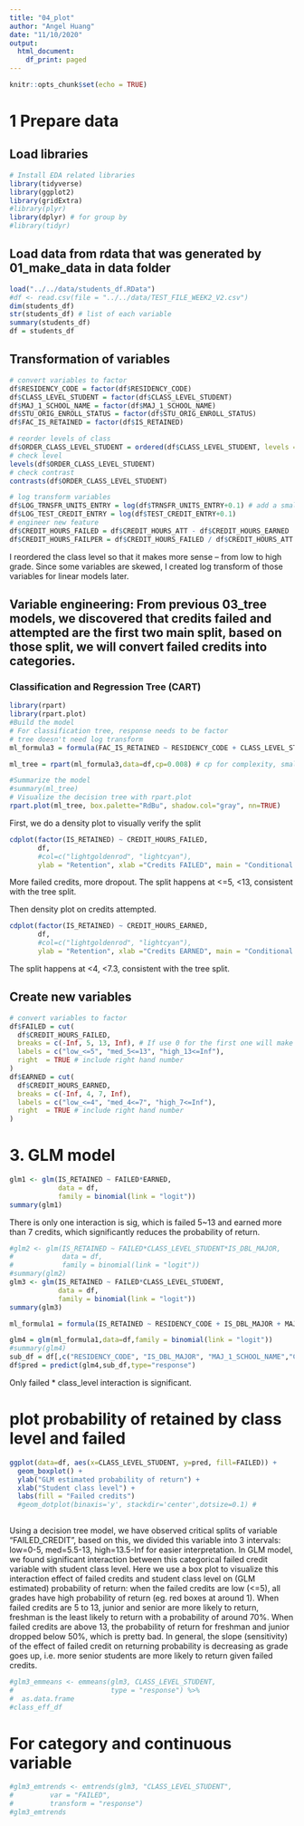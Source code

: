 ```yaml
---
title: "04_plot"
author: "Angel Huang"
date: "11/10/2020"
output:
  html_document:
    df_print: paged
---
```


```r
knitr::opts_chunk$set(echo = TRUE)
```

# 1 Prepare data
## Load libraries
```r
# Install EDA related libraries
library(tidyverse)
library(ggplot2)
library(gridExtra)
#library(plyr)
library(dplyr) # for group by
#library(tidyr)
```

## Load data from rdata that was generated by 01_make_data in data folder
```r
load("../../data/students_df.RData")
#df <- read.csv(file = "../../data/TEST_FILE_WEEK2_V2.csv")
dim(students_df)
str(students_df) # list of each variable
summary(students_df)
df = students_df
```


## Transformation of variables
```r
# convert variables to factor
df$RESIDENCY_CODE = factor(df$RESIDENCY_CODE)
df$CLASS_LEVEL_STUDENT = factor(df$CLASS_LEVEL_STUDENT)
df$MAJ_1_SCHOOL_NAME = factor(df$MAJ_1_SCHOOL_NAME)
df$STU_ORIG_ENROLL_STATUS = factor(df$STU_ORIG_ENROLL_STATUS)
df$FAC_IS_RETAINED = factor(df$IS_RETAINED)

# reorder levels of class
df$ORDER_CLASS_LEVEL_STUDENT = ordered(df$CLASS_LEVEL_STUDENT, levels = c('FR','SO','JU','SR'))
# check level
levels(df$ORDER_CLASS_LEVEL_STUDENT)
# check contrast
contrasts(df$ORDER_CLASS_LEVEL_STUDENT)

# log transform variables
df$LOG_TRNSFR_UNITS_ENTRY = log(df$TRNSFR_UNITS_ENTRY+0.1) # add a small number to make sure log is not inf
df$LOG_TEST_CREDIT_ENTRY = log(df$TEST_CREDIT_ENTRY+0.1)
# engineer new feature
df$CREDIT_HOURS_FAILED = df$CREDIT_HOURS_ATT - df$CREDIT_HOURS_EARNED
df$CREDIT_HOURS_FAILPER = df$CREDIT_HOURS_FAILED / df$CREDIT_HOURS_ATT
```
I reordered the class level so that it makes more sense -- from low to high grade. Since some variables are skewed, I created log transform of those variables for linear models later.

## Variable engineering: From previous 03_tree models, we discovered that credits failed and attempted are the first two main split, based on those split, we will convert failed credits into categories.

### Classification and Regression Tree (CART)
```r
library(rpart)
library(rpart.plot)
#Build the model
# For classification tree, response needs to be factor
# tree doesn't need log transform
ml_formula3 = formula(FAC_IS_RETAINED ~ RESIDENCY_CODE + CLASS_LEVEL_STUDENT + IS_DBL_MAJOR + MAJ_1_SCHOOL_NAME + CUM_RESIDENT_TERMS_BOT + TRNSFR_UNITS_ENTRY + TEST_CREDIT_ENTRY + CREDIT_HOURS_FAILED + CREDIT_HOURS_EARNED)

ml_tree = rpart(ml_formula3,data=df,cp=0.008) # cp for complexity, smaller cp =more branches

#Summarize the model
#summary(ml_tree)
# Visualize the decision tree with rpart.plot
rpart.plot(ml_tree, box.palette="RdBu", shadow.col="gray", nn=TRUE)
```


First, we do a density plot to visually verify the split
```r
cdplot(factor(IS_RETAINED) ~ CREDIT_HOURS_FAILED, 
       df,
       #col=c("lightgoldenrod", "lightcyan"), 
       ylab = "Retention", xlab ="Credits FAILED", main = "Conditional density plot")
```
More failed credits, more dropout. The split happens at <=5, <13, consistent with the tree split.

Then density plot on credits attempted.
```r
cdplot(factor(IS_RETAINED) ~ CREDIT_HOURS_EARNED, 
       df,
       #col=c("lightgoldenrod", "lightcyan"), 
       ylab = "Retention", xlab ="Credits EARNED", main = "Conditional density plot")
```
The split happens at <4, <7.3, consistent with the tree split.

## Create new variables
```r
# convert variables to factor
df$FAILED = cut(
  df$CREDIT_HOURS_FAILED,
  breaks = c(-Inf, 5, 13, Inf), # If use 0 for the first one will make all entries with 0 into NA
  labels = c("low_<=5", "med_5<=13", "high_13<=Inf"),
  right  = TRUE # include right hand number
)
df$EARNED = cut(
  df$CREDIT_HOURS_EARNED,
  breaks = c(-Inf, 4, 7, Inf),
  labels = c("low_<=4", "med_4<=7", "high_7<=Inf"),
  right  = TRUE # include right hand number
)
```

# 3. GLM model
```r
glm1 <- glm(IS_RETAINED ~ FAILED*EARNED, 
            data = df,
            family = binomial(link = "logit"))
summary(glm1)
```
There is only one interaction is sig, which is failed 5~13 and earned more than 7 credits, which significantly reduces the probability of return.
  
```r
#glm2 <- glm(IS_RETAINED ~ FAILED*CLASS_LEVEL_STUDENT*IS_DBL_MAJOR, 
#            data = df,
#            family = binomial(link = "logit"))
#summary(glm2)
glm3 <- glm(IS_RETAINED ~ FAILED*CLASS_LEVEL_STUDENT, 
            data = df,
            family = binomial(link = "logit"))
summary(glm3)

ml_formula1 = formula(IS_RETAINED ~ RESIDENCY_CODE + IS_DBL_MAJOR + MAJ_1_SCHOOL_NAME + CUM_RESIDENT_TERMS_BOT + LOG_TRNSFR_UNITS_ENTRY + LOG_TEST_CREDIT_ENTRY + FAILED*CLASS_LEVEL_STUDENT + CREDIT_HOURS_ATT)

glm4 = glm(ml_formula1,data=df,family = binomial(link = "logit"))
#summary(glm4)
sub_df = df[,c("RESIDENCY_CODE", "IS_DBL_MAJOR", "MAJ_1_SCHOOL_NAME","CUM_RESIDENT_TERMS_BOT", "LOG_TRNSFR_UNITS_ENTRY","LOG_TEST_CREDIT_ENTRY","FAILED","CLASS_LEVEL_STUDENT", "CREDIT_HOURS_ATT")]
df$pred = predict(glm4,sub_df,type="response")
```
Only failed * class_level interaction is significant.

# plot probability of retained by class level and failed
```r
ggplot(data=df, aes(x=CLASS_LEVEL_STUDENT, y=pred, fill=FAILED)) +
  geom_boxplot() + 
  ylab("GLM estimated probability of return") +
  xlab("Student class level") + 
  labs(fill = "Failed credits")
  #geom_dotplot(binaxis='y', stackdir='center',dotsize=0.1) # 
  

```
Using a decision tree model, we have observed critical splits of variable "FAILED_CREDIT", based on this, we divided this variable into 3 intervals: low=0-5, med=5.5-13, high=13.5-Inf for easier interpretation. In GLM model, we found significant interaction between this categorical failed credit variable with student class level. Here we use a box plot to visualize this interaction effect of failed credits and student class level on (GLM estimated) probability of return: when the failed credits are low (<=5), all grades have high probability of return (eg. red boxes at around 1). When failed credits are 5 to 13, junior and senior are more likely to return, freshman is the least likely to return with a probability of around 70%. When failed credits are above 13, the probability of return for freshman and junior dropped below 50%, which is pretty bad. In general, the slope (sensitivity) of the effect of failed credit on returning probability is decreasing as grade goes up, i.e. more senior students are more likely to return given failed credits.


```r
#glm3_emmeans <- emmeans(glm3, CLASS_LEVEL_STUDENT,
#                        type = "response") %>%
#  as.data.frame
#class_eff_df
```

# For category and continuous variable
```r
#glm3_emtrends <- emtrends(glm3, "CLASS_LEVEL_STUDENT", 
#         var = "FAILED",
#         transform = "response")
#glm3_emtrends
```


  